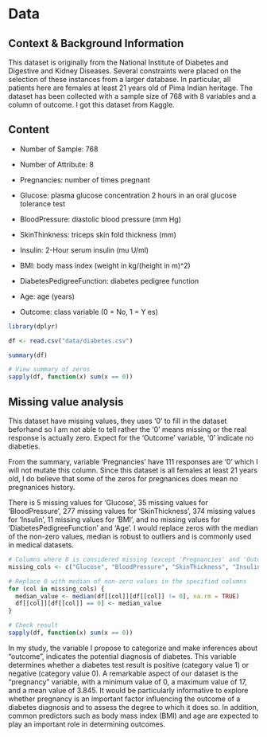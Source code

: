 # Data

## Context & Background Information

This dataset is originally from the National Institute of Diabetes and Digestive and Kidney Diseases. Several constraints were placed on the selection of these instances from a larger database. In particular, all patients here are females at least 21 years old of Pima Indian heritage.
The dataset has been collected with a sample size of 768 with 8 variables and a column of outcome. I got this dataset from Kaggle.

## Content

- Number of Sample: 768

- Number of Attribute: 8

- Pregnancies: number of times pregnant
- Glucose: plasma glucose concentration 2 hours in an oral glucose tolerance
test
- BloodPressure: diastolic blood pressure (mm Hg)
- SkinThinkness: triceps skin fold thickness (mm)
- Insulin: 2-Hour serum insulin (mu U/ml)
- BMI: body mass index (weight in kg/(height in m)^2)
- DiabetesPedigreeFunction: diabetes pedigree function
- Age: age (years)
- Outcome: class variable (0 = No, 1 = Y es)

```r

library(dplyr)

df <- read.csv("data/diabetes.csv")

summary(df)

# View summary of zeros
sapply(df, function(x) sum(x == 0))

```

## Missing value analysis
This dataset have missing values, they uses '0' to fill in the dataset beforhand so I am not able to tell rather the '0' means missing or the real response is actually zero. Expect for the 'Outcome' variable, '0' indicate no diabeties.

From the summary, variable 'Pregnancies' have 111 responses are '0' which I will not mutate this column. Since this dataset is all females at least 21 years old, I do believe that some of the zeros for pregnanices does mean no pregnanices history.

There is 5 missing values for 'Glucose', 35 missing values for 'BloodPressure', 277 missing values for 'SkinThickness', 374 missing values for 'Insulin', 11 missing values for 'BMI', and no missing values for 'DiabetesPedigreeFunction' and 'Age'. I would replace zeros with the median of the non-zero values, median is robust to outliers and is commonly used in medical datasets.

```r
# Columns where 0 is considered missing (except 'Pregnancies' and 'Outcome')
missing_cols <- c("Glucose", "BloodPressure", "SkinThickness", "Insulin", "BMI")

# Replace 0 with median of non-zero values in the specified columns
for (col in missing_cols) {
  median_value <- median(df[[col]][df[[col]] != 0], na.rm = TRUE)
  df[[col]][df[[col]] == 0] <- median_value
}

# Check result
sapply(df, function(x) sum(x == 0))
```

In my study, the variable I propose to categorize and make inferences about "outcome", indicates the potential diagnosis of diabetes. This variable determines whether a diabetes test result is positive (category value 1) or negative (category value 0). A remarkable aspect of our dataset is the "pregnancy" variable, with a minimum value of 0, a maximum value of 17, and a mean value of 3.845. It would be particularly informative to explore whether pregnancy is an important factor influencing the outcome of a diabetes diagnosis and to assess the degree to which it does so. In addition, common predictors such as body mass index (BMI) and age are expected to play an important role in determining outcomes.



